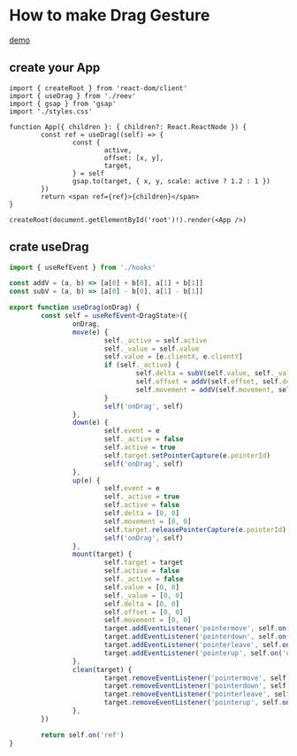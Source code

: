 
# How to make Drag Gesture

[demo][demo]

[demo]: https://codesandbox.io/s/draggable-test-forked-ftlr8u

## create your App

```tsx
import { createRoot } from 'react-dom/client'
import { useDrag } from './reev'
import { gsap } from 'gsap'
import './styles.css'

function App({ children }: { children?: React.ReactNode }) {
        const ref = useDrag((self) => {
                const {
                        active,
                        offset: [x, y],
                        target,
                } = self
                gsap.to(target, { x, y, scale: active ? 1.2 : 1 })
        })
        return <span ref={ref}>{children}</span>
}

createRoot(document.getElementById('root')!).render(<App />)
```

## crate useDrag

```ts
import { useRefEvent } from './hooks'

const addV = (a, b) => [a[0] + b[0], a[1] + b[1]]
const subV = (a, b) => [a[0] - b[0], a[1] - b[1]]

export function useDrag(onDrag) {
        const self = useRefEvent<DragState>({
                onDrag,
                move(e) {
                        self._active = self.active
                        self._value = self.value
                        self.value = [e.clientX, e.clientY]
                        if (self._active) {
                                self.delta = subV(self.value, self._value)
                                self.offset = addV(self.offset, self.delta)
                                self.movement = addV(self.movement, self.delta)
                        }
                        self('onDrag', self)
                },
                down(e) {
                        self.event = e
                        self._active = false
                        self.active = true
                        self.target.setPointerCapture(e.pointerId)
                        self('onDrag', self)
                },
                up(e) {
                        self.event = e
                        self._active = true
                        self.active = false
                        self.delta = [0, 0]
                        self.movement = [0, 0]
                        self.target.releasePointerCapture(e.pointerId)
                        self('onDrag', self)
                },
                mount(target) {
                        self.target = target
                        self.active = false
                        self._active = false
                        self.value = [0, 0]
                        self._value = [0, 0]
                        self.delta = [0, 0]
                        self.offset = [0, 0]
                        self.movement = [0, 0]
                        target.addEventListener('pointermove', self.on('move'))
                        target.addEventListener('pointerdown', self.on('down'))
                        target.addEventListener('pointerleave', self.on('up'))
                        target.addEventListener('pointerup', self.on('up'))
                },
                clean(target) {
                        target.removeEventListener('pointermove', self.on('move'))
                        target.removeEventListener('pointerdown', self.on('down'))
                        target.removeEventListener('pointerleave', self.on('up'))
                        target.removeEventListener('pointerup', self.on('up'))
                },
        })

        return self.on('ref')
}
```
